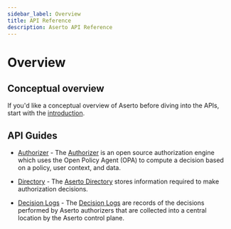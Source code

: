 ```yaml
---
sidebar_label: Overview
title: API Reference
description: Aserto API Reference
---
```


# Overview

## Conceptual overview

If you'd like a conceptual overview of Aserto before diving into the APIs, start with the [introduction](/docs/overview/introduction).

## API Guides

* [Authorizer](authorizer-guide/overview) - The [Authorizer](overview/authorizer) is an open source authorization engine which uses the Open Policy Agent (OPA) to compute a decision based on a policy, user context, and data.

* [Directory](directory-api-referenc/overview) - The [Aserto Directory](overview/directory) stores information required to make authorization decisions. 

* [Decision Logs](decision-logs-guide/overview) - The [Decision Logs](overview/decision-logs) are records of the decisions performed by Aserto authorizers that are collected into a central location by the Aserto control plane.  
